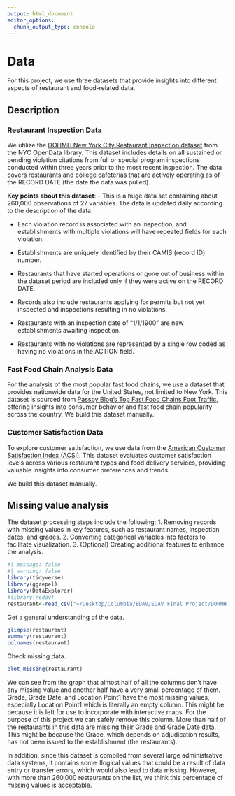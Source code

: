 ```yaml
---
output: html_document
editor_options: 
  chunk_output_type: console
---
```

# Data
For this project, we use three datasets that provide insights into different aspects of restaurant and food-related data.

## Description
### Restaurant Inspection Data

We utilize the [DOHMH New York City Restaurant Inspection dataset](https://data.cityofnewyork.us/Health/DOHMH-New-York-City-Restaurant-Inspection-Results/43nn-pn8j/about_data) from the NYC OpenData library. This dataset includes details on all sustained or pending violation citations from full or special program inspections conducted within three years prior to the most recent inspection. The data covers restaurants and college cafeterias that are actively operating as of the RECORD DATE (the date the data was pulled).

**Key points about this dataset**:
- This is a huge data set containing about 260,000 observations of 27 variables. The data is updated daily according to the description of the data.

- Each violation record is associated with an inspection, and establishments with multiple violations will have repeated fields for each violation.

- Establishments are uniquely identified by their CAMIS (record ID) number.

- Restaurants that have started operations or gone out of business within the dataset period are included only if they were active on the RECORD DATE.

- Records also include restaurants applying for permits but not yet inspected and inspections resulting in no violations.

- Restaurants with an inspection date of “1/1/1900” are new establishments awaiting inspection.

- Restaurants with no violations are represented by a single row coded as having no violations in the ACTION field.

### Fast Food Chain Analysis Data

For the analysis of the most popular fast food chains, we use a dataset that provides nationwide data for the United States, not limited to New York. This dataset is sourced from [Passby Blog’s Top Fast Food Chains Foot Traffic](https://passby.com/blog/top-fast-food-chains-foot-traffic/), offering insights into consumer behavior and fast food chain popularity across the country.
We build this dataset manually.

### Customer Satisfaction Data

To explore customer satisfaction, we use data from the [American Customer Satisfaction Index (ACSI)](https://theacsi.org/industries/restaurant/food-delivery/). This dataset evaluates customer satisfaction levels across various restaurant types and food delivery services, providing valuable insights into consumer preferences and trends.

We build this dataset manually.

## Missing value analysis

The dataset processing steps include the following: 1. Removing records with missing values in key features, such as restaurant names, inspection dates, and grades. 2. Converting categorical variables into factors to facilitate visualization. 3. (Optional) Creating additional features to enhance the analysis.
```r
#| message: false
#| warning: false
library(tidyverse)
library(ggrepel)
library(DataExplorer)
#library(redav)
restaurant<-read_csv("~/Desktop/Columbia/EDAV/EDAV Final Project/DOHMH_New_York_City_Restaurant_Inspection_Results_20241210.csv")
```

Get a general understanding of the data.
```r
glimpse(restaurant)
summary(restaurant)
colnames(restaurant)
```

Check missing data.
```r
plot_missing(restaurant)
```
We can see from the graph that almost half of all the columns don't have any missing value and another half have a very small percentage of them. Grade, Grade Date, and Location Point1 have the most missing values, especially Location Point1 which is literally an empty column. This might be because it is left for use to incorporate with interactive maps. For the purpose of this project we can safely remove this column. More than half of the restaurants in this data are missing their Grade and Grade Date data. This might be because the Grade, which depends on adjudication results, has not been issued to the establishment (the restaurants). 

In addition, since this dataset is compiled from several large administrative data systems, it contains some illogical values that could be a result of data entry or transfer errors, which would also lead to data missing. However, with more than 260,000 restaurants on the list, we think this percentage of missing values is acceptable. 
